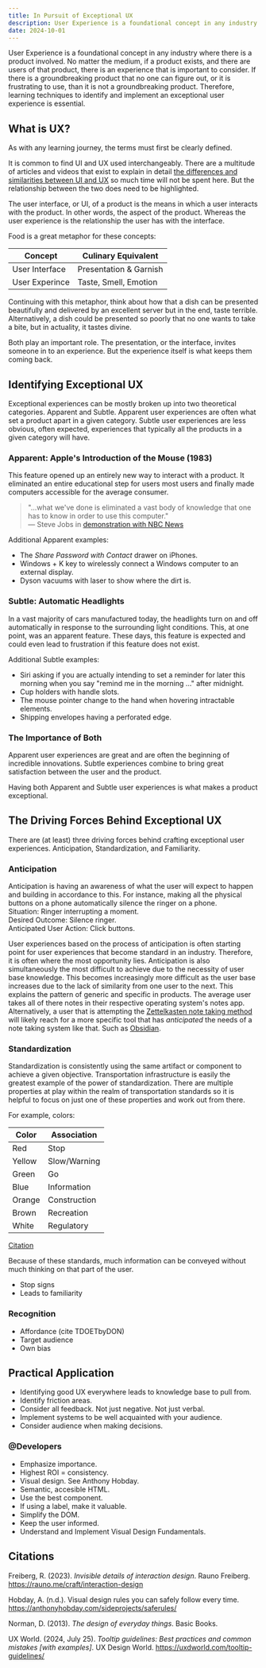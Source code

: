 ```yaml
---
title: In Pursuit of Exceptional UX
description: User Experience is a foundational concept in any industry where there is a product involved. No matter the medium, if a product exists, and there are users of that product, there is an experience that is important to consider. If there is a groundbreaking product that no one can figure out, or it is frustrating to use, than it is not a groundbreaking product. Therefore, learning techniques to identify and implement an exceptional user experience is essential.
date: 2024-10-01
---
```


User Experience is a foundational concept in any industry where there is a product involved. No matter the medium, if a product exists, and there are users of that product, there is an experience that is important to consider. If there is a groundbreaking product that no one can figure out, or it is frustrating to use, than it is not a groundbreaking product. Therefore, learning techniques to identify and implement an exceptional user experience is essential.

## What is UX?

As with any learning journey, the terms must first be clearly defined.

It is common to find UI and UX used interchangeably. There are a multitude of articles and videos that exist to explain in detail [the differences and similarities between UI and UX](https://www.figma.com/resource-library/difference-between-ui-and-ux/) so much time will not be spent here. But the relationship between the two does need to be highlighted.

The user interface, or UI, of a product is the means in which a user interacts with the product. In other words, the aspect of the product. Whereas the user experience is the relationship the user has with the interface.

Food is a great metaphor for these concepts:

| Concept        | Culinary Equivalent    |
| -------------- | ---------------------- |
| User Interface | Presentation & Garnish |
| User Experince | Taste, Smell, Emotion  |

Continuing with this metaphor, think about how that a dish can be presented beautifully and delivered by an excellent server but in the end, taste terrible.
Alternatively, a dish could be presented so poorly that no one wants to take a bite, but in actuality, it tastes divine.

Both play an important role. The presentation, or the interface, invites someone in to an experience. But the experience itself is what keeps them coming back.

## Identifying Exceptional UX

Exceptional experiences can be mostly broken up into two theoretical categories. Apparent and Subtle. Apparent user experiences are often what set a product apart in a given category. Subtle user experiences are less obvious, often expected, experiences that typically all the products in a given category will have.

### Apparent: Apple's Introduction of the Mouse (1983)

This feature opened up an entirely new way to interact with a product. It eliminated an entire educational step for users most users and finally made computers accessible for the average consumer.

> "...what we've done is eliminated a vast body of knowledge that one has to know in order to use this computer."  
> — Steve Jobs in [demonstration with NBC News](https://youtu.be/VKhoCyCJGFk?t=27)

Additional Apparent examples:

- The _Share Password with Contact_ drawer on iPhones.
- Windows + K key to wirelessly connect a Windows computer to an external display.
- Dyson vacuums with laser to show where the dirt is.

### Subtle: Automatic Headlights

In a vast majority of cars manufactured today, the headlights turn on and off automatically in response to the surrounding light conditions. This, at one point, was an apparent feature. These days, this feature is expected and could even lead to frustration if this feature does not exist.

Additional Subtle examples:

- Siri asking if you are actually intending to set a reminder for later this morning when you say "remind me in the morning ..." after midnight.
- Cup holders with handle slots.
- The mouse pointer change to the hand when hovering intractable elements.
- Shipping envelopes having a perforated edge.

### The Importance of Both

Apparent user experiences are great and are often the beginning of incredible innovations. Subtle experiences combine to bring great satisfaction between the user and the product.

Having both Apparent and Subtle user experiences is what makes a product exceptional.

## The Driving Forces Behind Exceptional UX

There are (at least) three driving forces behind crafting exceptional user experiences. Anticipation, Standardization, and Familiarity.

### Anticipation

Anticipation is having an awareness of what the user will expect to happen and building in accordance to this. For instance, making all the physical buttons on a phone automatically silence the ringer on a phone.  
Situation: Ringer interrupting a moment.  
Desired Outcome: Silence ringer.  
Anticipated User Action: Click buttons.

User experiences based on the process of anticipation is often starting point for user experiences that become standard in an industry. Therefore, it is often where the most opportunity lies. Anticipation is also simultaneously the most difficult to achieve due to the necessity of user base knowledge. This becomes increasingly more difficult as the user base increases due to the lack of similarity from one user to the next.
This explains the pattern of generic and specific in products. The average user takes all of there notes in their respective operating system's notes app. Alternatively, a user that is attempting the [Zettelkasten note taking method](https://www.youtube.com/watch?v=o1NJYnZCfmY&pp=ygUMemV0dGVsa2FzdGVu) will likely reach for a more specific tool that has _anticipated_ the needs of a note taking system like that. Such as [Obsidian](https://obsidian.md/).

### Standardization

Standardization is consistently using the same artifact or component to achieve a given objective. Transportation infrastructure is easily the greatest example of the power of standardization.
There are multiple properties at play within the realm of transportation standards so it is helpful to focus on just one of these properties and work out from there.

For example, colors:

| Color  | Association  |
| ------ | ------------ |
| Red    | Stop         |
| Yellow | Slow/Warning |
| Green  | Go           |
| Blue   | Information  |
| Orange | Construction |
| Brown  | Recreation   |
| White  | Regulatory   |

[Citation](https://mutcd.fhwa.dot.gov/services/publications/fhwaop02084/#:~:text=The%20color%20of,or%20cultural%20interest.)

Because of these standards, much information can be conveyed without much thinking on that part of the user.

- Stop signs
- Leads to familiarity

### Recognition

- Affordance (cite TDOETbyDON)
- Target audience
- Own bias

## Practical Application

- Identifying good UX everywhere leads to knowledge base to pull from.
- Identify friction areas.
- Consider all feedback. Not just negative. Not just verbal.
- Implement systems to be well acquainted with your audience.
- Consider audience when making decisions.

### @Developers

- Emphasize importance.
- Highest ROI = consistency.
- Visual design. See Anthony Hobday.
- Semantic, accesible HTML.
- Use the best component.
- If using a label, make it valuable.
- Simplify the DOM.
- Keep the user informed.
- Understand and Implement Visual Design Fundamentals.

## Citations

Freiberg, R. (2023). _Invisible details of interaction design_. Rauno Freiberg. https://rauno.me/craft/interaction-design

Hobday, A. (n.d.). Visual design rules you can safely follow every time. https://anthonyhobday.com/sideprojects/saferules/

Norman, D. (2013). _The design of everyday things_. Basic Books.

UX World. (2024, July 25). _Tooltip guidelines: Best practices and common mistakes [with examples]_. UX Design World. https://uxdworld.com/tooltip-guidelines/
